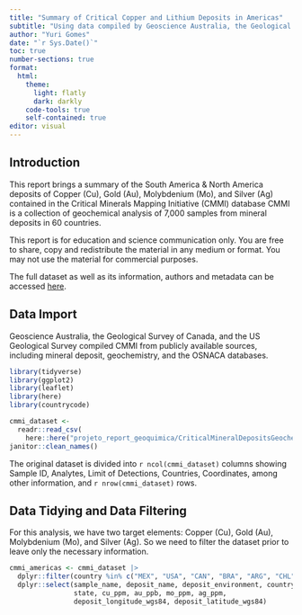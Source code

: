 ```yaml
---
title: "Summary of Critical Copper and Lithium Deposits in Americas"
subtitle: "Using data compiled by Geoscience Australia, the Geological Survey of Canada and the United States Geological Survey" 
author: "Yuri Gomes"
date: "`r Sys.Date()`"
toc: true
number-sections: true
format:
  html:
    theme:
      light: flatly
      dark: darkly
    code-tools: true
    self-contained: true
editor: visual
---
```


## Introduction

This report brings a summary of the South America & North America deposits of Copper (Cu), Gold (Au), Molybdenium (Mo), and Silver (Ag) contained in the Critical Minerals Mapping Initiative (CMMI) database CMMI is a collection of geochemical analysis of 7,000 samples from mineral deposits in 60 countries.

This report is for education and science communication only. You are free to share, copy and redistribute the material in any medium or format. You may not use the material for commercial purposes.

The full dataset as well as its information, authors and metadata can be accessed [here](https://ecat.ga.gov.au/geonetwork/srv/eng/catalog.search#/metadata/145496).

## Data Import

Geoscience Australia, the Geological Survey of Canada, and the US Geological Survey compiled CMMI from publicly available sources, including mineral deposit, geochemistry, and the OSNACA databases.

```r
library(tidyverse)
library(ggplot2)
library(leaflet)
library(here)
library(countrycode)

cmmi_dataset <-
  readr::read_csv(
    here::here("projeto_report_geoquimica/CriticalMineralDepositsGeochemistry.csv")) |> 
janitor::clean_names()

```

The original dataset is divided into `r ncol(cmmi_dataset)` columns showing Sample ID, Analytes, Limit of Detections, Countries, Coordinates, among other information, and `r nrow(cmmi_dataset)` rows. 

## Data Tidying and Data Filtering

For this analysis, we have two target elements: Copper (Cu), Gold (Au), Molybdenium (Mo), and Silver (Ag). So we need to filter the dataset prior to leave only the necessary information. 

``` r
cmmi_americas <- cmmi_dataset |>
  dplyr::filter(country %in% c("MEX", "USA", "CAN", "BRA", "ARG", "CHL", "BOL", "PER", "URY", "ECU", "VEN", "COL")) |>
  dplyr::select(sample_name, deposit_name, deposit_environment, country, 
                state, cu_ppm, au_ppb, mo_ppm, ag_ppm, 
                deposit_longitude_wgs84, deposit_latitude_wgs84)
```


